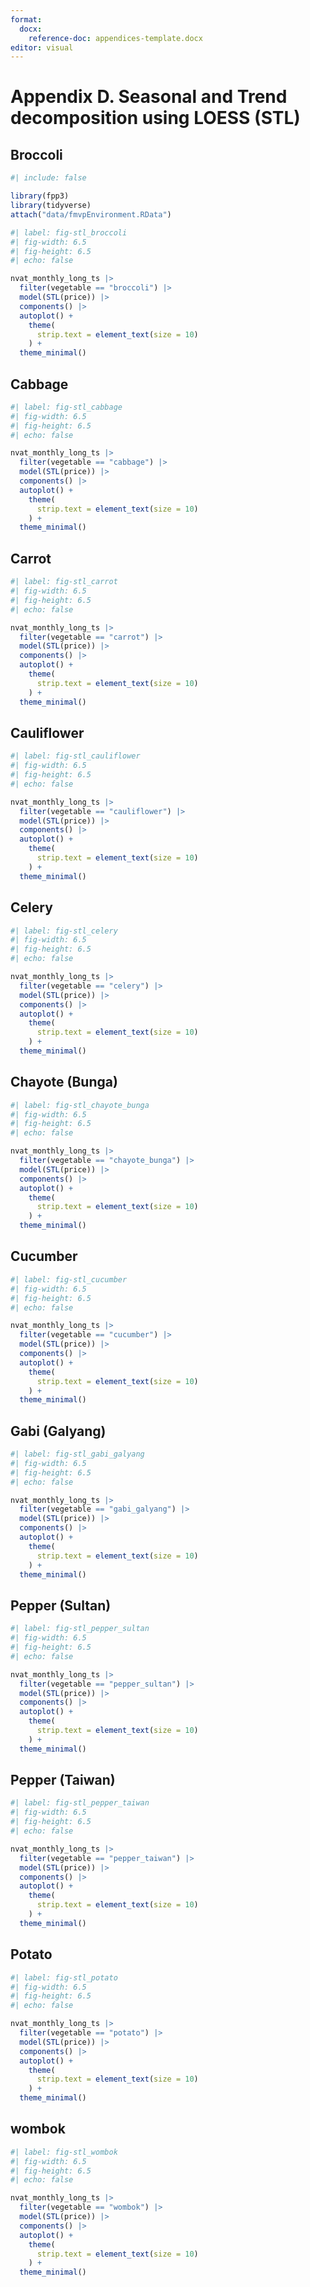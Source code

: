 ```yaml
---
format:
  docx:
    reference-doc: appendices-template.docx
editor: visual
---
```


# Appendix D. Seasonal and Trend decomposition using LOESS (STL)

## Broccoli

```r
#| include: false

library(fpp3)
library(tidyverse)
attach("data/fmvpEnvironment.RData")
```

```r
#| label: fig-stl_broccoli
#| fig-width: 6.5
#| fig-height: 6.5
#| echo: false

nvat_monthly_long_ts |>
  filter(vegetable == "broccoli") |>
  model(STL(price)) |>
  components() |>
  autoplot() +
    theme(
      strip.text = element_text(size = 10)
    ) +
  theme_minimal()
```

## Cabbage

```r
#| label: fig-stl_cabbage
#| fig-width: 6.5
#| fig-height: 6.5
#| echo: false

nvat_monthly_long_ts |>
  filter(vegetable == "cabbage") |>
  model(STL(price)) |>
  components() |>
  autoplot() +
    theme(
      strip.text = element_text(size = 10)
    ) +
  theme_minimal()
```

## Carrot

```r
#| label: fig-stl_carrot
#| fig-width: 6.5
#| fig-height: 6.5
#| echo: false

nvat_monthly_long_ts |>
  filter(vegetable == "carrot") |>
  model(STL(price)) |>
  components() |>
  autoplot() +
    theme(
      strip.text = element_text(size = 10)
    ) +
  theme_minimal()
```

## Cauliflower

```r
#| label: fig-stl_cauliflower
#| fig-width: 6.5
#| fig-height: 6.5
#| echo: false

nvat_monthly_long_ts |>
  filter(vegetable == "cauliflower") |>
  model(STL(price)) |>
  components() |>
  autoplot() +
    theme(
      strip.text = element_text(size = 10)
    ) +
  theme_minimal()
```

## Celery

```r
#| label: fig-stl_celery
#| fig-width: 6.5
#| fig-height: 6.5
#| echo: false

nvat_monthly_long_ts |>
  filter(vegetable == "celery") |>
  model(STL(price)) |>
  components() |>
  autoplot() +
    theme(
      strip.text = element_text(size = 10)
    ) +
  theme_minimal()
```

## Chayote (Bunga)

```r
#| label: fig-stl_chayote_bunga
#| fig-width: 6.5
#| fig-height: 6.5
#| echo: false

nvat_monthly_long_ts |>
  filter(vegetable == "chayote_bunga") |>
  model(STL(price)) |>
  components() |>
  autoplot() +
    theme(
      strip.text = element_text(size = 10)
    ) +
  theme_minimal()
```

## Cucumber

```r
#| label: fig-stl_cucumber
#| fig-width: 6.5
#| fig-height: 6.5
#| echo: false

nvat_monthly_long_ts |>
  filter(vegetable == "cucumber") |>
  model(STL(price)) |>
  components() |>
  autoplot() +
    theme(
      strip.text = element_text(size = 10)
    ) +
  theme_minimal()
```

## Gabi (Galyang)

```r
#| label: fig-stl_gabi_galyang
#| fig-width: 6.5
#| fig-height: 6.5
#| echo: false

nvat_monthly_long_ts |>
  filter(vegetable == "gabi_galyang") |>
  model(STL(price)) |>
  components() |>
  autoplot() +
    theme(
      strip.text = element_text(size = 10)
    ) +
  theme_minimal()
```

## Pepper (Sultan)

```r
#| label: fig-stl_pepper_sultan
#| fig-width: 6.5
#| fig-height: 6.5
#| echo: false

nvat_monthly_long_ts |>
  filter(vegetable == "pepper_sultan") |>
  model(STL(price)) |>
  components() |>
  autoplot() +
    theme(
      strip.text = element_text(size = 10)
    ) +
  theme_minimal()
```

## Pepper (Taiwan)

```r
#| label: fig-stl_pepper_taiwan
#| fig-width: 6.5
#| fig-height: 6.5
#| echo: false

nvat_monthly_long_ts |>
  filter(vegetable == "pepper_taiwan") |>
  model(STL(price)) |>
  components() |>
  autoplot() +
    theme(
      strip.text = element_text(size = 10)
    ) +
  theme_minimal()
```

## Potato

```r
#| label: fig-stl_potato
#| fig-width: 6.5
#| fig-height: 6.5
#| echo: false

nvat_monthly_long_ts |>
  filter(vegetable == "potato") |>
  model(STL(price)) |>
  components() |>
  autoplot() +
    theme(
      strip.text = element_text(size = 10)
    ) +
  theme_minimal()
```

## wombok

```r
#| label: fig-stl_wombok
#| fig-width: 6.5
#| fig-height: 6.5
#| echo: false

nvat_monthly_long_ts |>
  filter(vegetable == "wombok") |>
  model(STL(price)) |>
  components() |>
  autoplot() +
    theme(
      strip.text = element_text(size = 10)
    ) +
  theme_minimal()
```